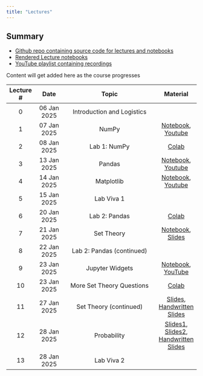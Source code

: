 ```yaml
---
title: "Lectures"
---
```


::: {.callout-tip}
## Summary

* [Github repo containing source code for lectures and notebooks](https://github.com/nipunbatra/psdv-teaching)
* [Rendered Lecture notebooks](https://nipunbatra.github.io/psdv-teaching/notebooks.html)
* [YouTube playlist containing recordings](https://www.youtube.com/watch?v=CAzR00au0T0&list=PLftoLyLEwECCTFpc8_-gV8NqG_LgdL3Uy&index=1) 

Content will get added here as the course progresses

:::


| Lecture # |    Date     | Topic                                  | Material | 
| :-------: | :-----------: | :----------------------------------------------: |:--:| 
|     0     | 06 Jan 2025 | Introduction and Logistics |           |   Slides, Notebook|         
|1| 07 Jan 2025| NumPy| [Notebook](https://nipunbatra.github.io/psdv-teaching/notebooks/intro-numpy.html), [Youtube](https://www.youtube.com/watch?v=CAzR00au0T0)|
|2| 08 Jan 2025| Lab 1: NumPy| [Colab](https://colab.research.google.com/drive/169vg_FV35sJ8irVXU82RrTwlR762Ph2g?usp=sharing)|
|3| 13 Jan 2025| Pandas| [Notebook](https://nipunbatra.github.io/psdv-teaching/notebooks/introduction-pandas.html), [Youtube](https://www.youtube.com/watch?v=iaQDhwFkAhA)|
|4| 14 Jan 2025| Matplotlib| [Notebook](https://nipunbatra.github.io/psdv-teaching/notebooks/introduction-matplotlib.html), [Youtube](https://www.youtube.com/watch?v=ERu46g5EzVk)|
|5| 15 Jan 2025| Lab Viva 1|
|6| 20 Jan 2025| Lab 2: Pandas| [Colab](https://colab.research.google.com/drive/1pmt8hSfwzhp8ke3uXsGrOt4XELdoTmr1?usp=sharing)|
|7| 21 Jan 2025| Set Theory|[Notebook](https://nipunbatra.github.io/psdv-teaching/notebooks/set.html), [Slides](https://probability4datascience.com/slides/Slide_2_01.pdf)|
|8| 22 Jan 2025| Lab 2: Pandas (continued)|
|9| 23 Jan 2025| Jupyter Widgets| [Notebook](https://nipunbatra.github.io/psdv-teaching/notebooks/widgets.html), [YouTube](https://www.youtube.com/watch?v=BJAaZaKxf00)
|10| 23 Jan 2025| More Set Theory Questions | [Colab](https://colab.research.google.com/drive/1RrjF2VZDcst0iUgW5zrpsBy-VWUfjtkJ?usp=sharing)
|11| 27 Jan 2025| Set Theory (continued)|[Slides](https://probability4datascience.com/slides/Slide_2_01.pdf), [Handwritten Slides](./slides/Set-Theory_27Jan.pdf)
|12| 28 Jan 2025| Probability|[Slides1](https://probability4datascience.com/slides/Slide_2_02.pdf), [Slides2](https://probability4datascience.com/slides/Slide_2_03.pdf), [Handwritten Slides](./slides/Probability_28Jan.pdf)
|13| 28 Jan 2025| Lab Viva 2|
